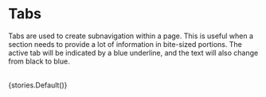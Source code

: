 
<Meta title="Blocks / Tabs" />

# Tabs

Tabs are used to create subnavigation within a page. This is useful when a section needs to provide a lot of information in bite-sized portions. The active tab will be indicated by a blue underline, and the text will also change from black to blue.

<br />

<Story name="Default">
  {stories.Default()}
</Story>